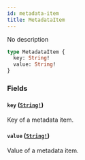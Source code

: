 ```yaml
---
id: metadata-item
title: MetadataItem
---
```


No description

```graphql
type MetadataItem {
  key: String!
  value: String!
}
```

### Fields

#### `key` ([`String!`](/developer/api-reference/scalars/string.mdx))

Key of a metadata item.

#### `value` ([`String!`](/developer/api-reference/scalars/string.mdx))

Value of a metadata item.
